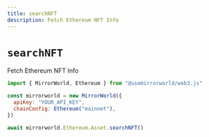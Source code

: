```yaml
---
title: searchNFT
description: Fetch Ethereum NFT Info
---
```


# `searchNFT`

Fetch Ethereum NFT Info

```js
import { MirrorWorld, Ethereum } from "@usemirrorworld/web3.js"

const mirrorworld = new MirrorWorld({
  apiKey: "YOUR_API_KEY",
  chainConfig: Ethereum("mainnet"),
})

await mirrorworld.Ethereum.Asset.searchNFT()
```
